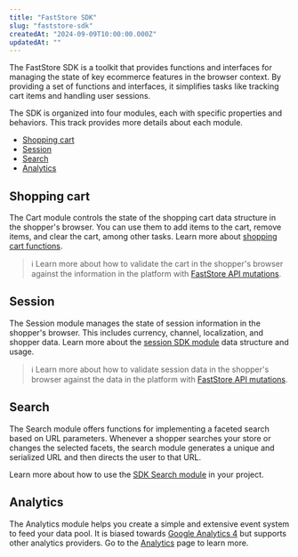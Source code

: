 ```yaml
---
title: "FastStore SDK"
slug: "faststore-sdk"
createdAt: "2024-09-09T10:00:00.000Z"
updatedAt: ""
---
```


The FastStore SDK is a toolkit that provides functions and interfaces for managing the state of key ecommerce features in the browser context. By providing a set of functions and interfaces, it simplifies tasks like tracking cart items and handling user sessions.

The SDK is organized into four modules, each with specific properties and behaviors. This track provides more details about each module.

- [Shopping cart](#shopping-cart)
- [Session](#session)
- [Search](#search)
- [Analytics](#analytics)

## Shopping cart

The Cart module controls the state of the shopping cart data structure in the shopper's browser. You can use them to add items to the cart, remove items, and clear the cart, among other tasks. Learn more about [shopping cart functions](LINK).

> ℹ️ Learn more about how to validate the cart in the shopper's browser against the information in the platform with [FastStore API mutations](https://developers.vtex.com/docs/guides/faststore/schema-mutations#cart).

## Session

The Session module manages the state of session information in the shopper's browser. This includes currency, channel, localization, and shopper data. Learn more about the [session SDK module](LINK) data structure and usage.

> ℹ️ Learn more about how to validate session data in the shopper's browser against the data in the platform with [FastStore API mutations](https://developers.vtex.com/docs/guides/faststore/schema-mutations#session).

## Search

The Search module offers functions for implementing a faceted search based on URL parameters. Whenever a shopper searches your store or changes the selected facets, the search module generates a unique and serialized URL and then directs the user to that URL.

Learn more about how to use the [SDK Search module](LINK) in your project.

## Analytics

The Analytics module helps you create a simple and extensive event system to feed your data pool. It is biased towards [Google Analytics 4](https://developers.google.com/analytics/devguides/collection/ga4) but supports other analytics providers. Go to the [Analytics](LINK) page to learn more.
